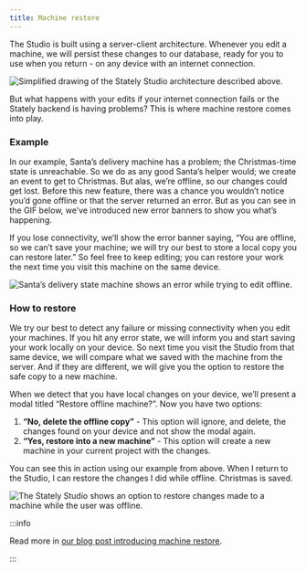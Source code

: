```yaml
---
title: Machine restore
---
```


The Studio is built using a server-client architecture.
Whenever you edit a machine, we will persist these changes to our database, ready for you to use when you return - on any device with an internet connection.

![Simplified drawing of the Stately Studio architecture described above.](/studio_architecture_challenges.png)

But what happens with your edits if your internet connection fails or the Stately backend is having problems?
This is where machine restore comes into play.

### Example

In our example, Santa’s delivery machine has a problem; the Christmas-time state is unreachable.
So we do as any good Santa’s helper would; we create an event to get to Christmas.
But alas, we’re offline, so our changes could get lost.
Before this new feature, there was a chance you wouldn’t notice you’d gone offline or that the server returned an error.
But as you can see in the GIF below, we’ve introduced new error banners to show you what’s happening.

If you lose connectivity, we’ll show the error banner saying, “You are offline, so we can’t save your machine; we will try our best to store a local copy you can restore later.”
So feel free to keep editing; you can restore your work the next time you visit this machine on the same device.

![Santa’s delivery state machine shows an error while trying to edit offline.](/recovery_offline_error.gif)

### How to restore

We try our best to detect any failure or missing connectivity when you edit your machines.
If you hit any error state, we will inform you and start saving your work locally on your device.
So next time you visit the Studio from that same device, we will compare what we saved with the machine from the server.
And if they are different, we will give you the option to restore the safe copy to a new machine.

When we detect that you have local changes on your device, we’ll present a modal titled “Restore offline machine?”.
Now you have two options:

1. **“No, delete the offline copy”** - This option will ignore, and delete, the changes found on your device and not show the modal again.
2. **“Yes, restore into a new machine”** - This option will create a new machine in your current project with the changes.

You can see this in action using our example from above.
When I return to the Studio, I can restore the changes I did while offline. Christmas is saved.

![The Stately Studio shows an option to restore changes made to a machine while the user was offline.](/recovery_restore_machine.gif)

:::info

Read more in [our blog post introducing machine restore](https://stately.ai/blog/new-in-the-studio-machine-restore).

:::
